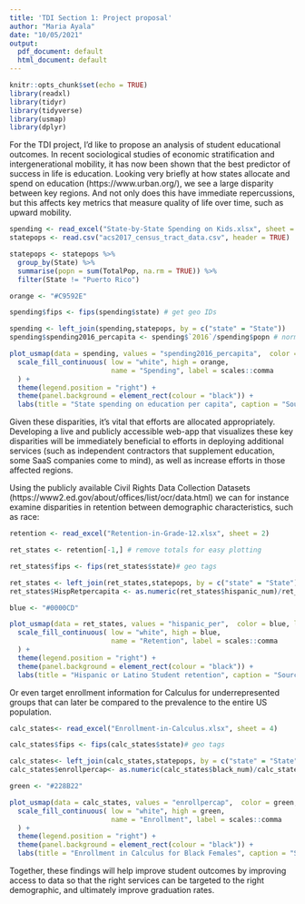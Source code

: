 ```yaml
---
title: 'TDI Section 1: Project proposal'
author: "Maria Ayala"
date: "10/05/2021"
output:
  pdf_document: default
  html_document: default
---
```


```r
knitr::opts_chunk$set(echo = TRUE)
library(readxl)
library(tidyr)
library(tidyverse)
library(usmap)
library(dplyr)
```


For the TDI project, I'd like to propose an analysis of student educational outcomes. In recent sociological studies of economic stratification and intergenerational mobility, it has now been shown that the best predictor
of success in life is education. Looking very briefly at how states allocate and spend on education (https://www.urban.org/), we see a large disparity between key regions. And not only does this have immediate repercussions, but this affects key metrics that measure quality of life over time, such as upward mobility.

```r


spending <- read_excel("State-by-State Spending on Kids.xlsx", sheet = 1)
statepops <- read.csv("acs2017_census_tract_data.csv", header = TRUE)

statepops <- statepops %>%
  group_by(State) %>%
  summarise(popn = sum(TotalPop, na.rm = TRUE)) %>%
  filter(State != "Puerto Rico")

orange <- "#C9592E"

spending$fips <- fips(spending$state) # get geo IDs

spending <- left_join(spending,statepops, by = c("state" = "State"))
spending$spending2016_percapita <- spending$`2016`/spending$popn # normalize

plot_usmap(data = spending, values = "spending2016_percapita",  color = orange, labels=FALSE) + 
  scale_fill_continuous( low = "white", high = orange, 
                         name = "Spending", label = scales::comma
  ) + 
  theme(legend.position = "right") + 
  theme(panel.background = element_rect(colour = "black")) + 
  labs(title = "State spending on education per capita", caption = "Source: @ayalamars")
```
Given these disparities, it's vital that efforts are allocated appropriately. Developing a live and publicly accessible web-app that visualizes these key disparities will be immediately beneficial to efforts 
in deploying additional services (such as independent contractors that supplement education, some SaaS companies come to mind), as well as increase efforts in those affected regions. 

Using the publicly available Civil Rights Data Collection Datasets (https://www2.ed.gov/about/offices/list/ocr/data.html) we can for instance examine disparities in retention between demographic characteristics, such as race:
```r

retention <- read_excel("Retention-in-Grade-12.xlsx", sheet = 2)

ret_states <- retention[-1,] # remove totals for easy plotting

ret_states$fips <- fips(ret_states$state)# geo tags

ret_states <- left_join(ret_states,statepops, by = c("state" = "State"))
ret_states$HispRetpercapita <- as.numeric(ret_states$hispanic_num)/ret_states$popn # normalize

blue <- "#0000CD"

plot_usmap(data = ret_states, values = "hispanic_per",  color = blue, labels=FALSE) + 
  scale_fill_continuous( low = "white", high = blue, 
                         name = "Retention", label = scales::comma
  ) + 
  theme(legend.position = "right") + 
  theme(panel.background = element_rect(colour = "black")) + 
  labs(title = "Hispanic or Latino Student retention", caption = "Source: @ayalamars")

```
Or even target enrollment information for Calculus for underrepresented groups that can later be compared to the prevalence to the entire US population.
```r
calc_states<- read_excel("Enrollment-in-Calculus.xlsx", sheet = 4)

calc_states$fips <- fips(calc_states$state)# geo tags

calc_states<- left_join(calc_states,statepops, by = c("state" = "State"))
calc_states$enrollpercap<- as.numeric(calc_states$black_num)/calc_states$popn # normalize

green <- "#228B22"

plot_usmap(data = calc_states, values = "enrollpercap",  color = green, labels=FALSE) + 
  scale_fill_continuous( low = "white", high = green, 
                         name = "Enrollment", label = scales::comma
  ) + 
  theme(legend.position = "right") + 
  theme(panel.background = element_rect(colour = "black")) + 
  labs(title = "Enrollment in Calculus for Black Females", caption = "Source: @ayalamars")

```

Together, these findings will help improve student outcomes by improving access to data so that the right services can be targeted to the right demographic, and ultimately improve graduation rates.

